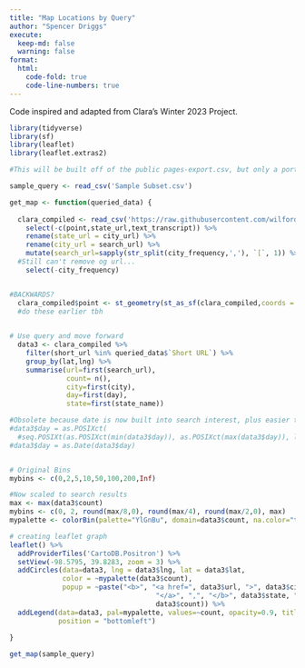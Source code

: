 ```yaml
---
title: "Map Locations by Query"
author: "Spencer Driggs"
execute:
  keep-md: false
  warning: false
format:
  html:
    code-fold: true
    code-line-numbers: true
---
```


Code inspired and adapted from Clara's Winter 2023 Project.

```r
library(tidyverse)
library(sf)
library(leaflet)
library(leaflet.extras2)

#This will be built off of the public pages-export.csv, but only a portion   that was queried to a specific word or subject

sample_query <- read_csv('Sample Subset.csv')

get_map <- function(queried_data) {
  
  clara_compiled <- read_csv('https://raw.githubusercontent.com/wilfordwoodruff/clara_woodruff_timeline_map/main/data/final_data.csv') %>%
    select(-c(point,state_url,text_transcript)) %>%
    rename(state_url = city_url) %>%
    rename(city_url = search_url) %>%
    mutate(search_url=sapply(str_split(city_frequency,','), `[`, 1)) %>%
  #Still can't remove og url...
    select(-city_frequency)


#BACKWARDS?
  clara_compiled$point <- st_geometry(st_as_sf(clara_compiled,coords = c("lng","lat")))
  #do these earlier tbh

  
# Use query and move forward
  data3 <- clara_compiled %>%
    filter(short_url %in% queried_data$`Short URL`) %>%
    group_by(lat,lng) %>%
    summarise(url=first(search_url),
              count= n(),
              city=first(city),
              day=first(day),
              state=first(state_name))

#Obsolete because date is now built into search interest, plus easier to add other documents
#data3$day = as.POSIXct(
  #seq.POSIXt(as.POSIXct(min(data3$day)), as.POSIXct(max(data3$day)), length.out = nrow(data2)))
#data3$day = as.Date(data3$day)


# Original Bins
mybins <- c(0,2,5,10,50,100,200,Inf)

#Now scaled to search results
max <- max(data3$count)
mybins <- c(0, 2, round(max/8,0), round(max/4), round(max/2,0), max)
mypalette <- colorBin(palette="YlGnBu", domain=data3$count, na.color="transparent", bins=mybins)

# creating leaflet graph
leaflet() %>%
  addProviderTiles('CartoDB.Positron') %>%
  setView(-98.5795, 39.8283, zoom = 3) %>%
  addCircles(data=data3, lng = data3$lng, lat = data3$lat, 
             color = ~mypalette(data3$count), 
             popup = ~paste("<b>", "<a href=", data3$url, ">", data3$city, 
                                    "</a>", ",", "</b>", data3$state, "<br>Number of Mentions:",
                                    data3$count)) %>%
  addLegend(data=data3, pal=mypalette, values=~count, opacity=0.9, title = "Mentions", 
            position = "bottomleft")
  
}

get_map(sample_query)
```    
    